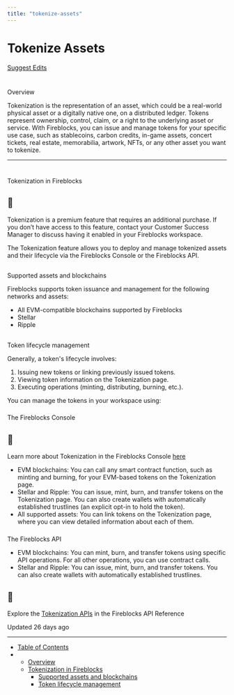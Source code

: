 ```yaml
---
title: "tokenize-assets"
---
```

  
  # Tokenize Assets

[Suggest Edits](/edit/issue-new-tokens)

# 

Overview

[](#overview)

Tokenization is the representation of an asset, which could be a real-world physical asset or a digitally native one, on a distributed ledger. Tokens represent ownership, control, claim, or a right to the underlying asset or service. With Fireblocks, you can issue and manage tokens for your specific use case, such as stablecoins, carbon credits, in-game assets, concert tickets, real estate, memorabilia, artwork, NFTs, or any other asset you want to tokenize.

  

* * *

# 

Tokenization in Fireblocks

[](#tokenization-in-fireblocks)

  
<Info>

## 📘

Tokenization is a premium feature that requires an additional purchase. If you don’t have access to this feature, contact your Customer Success Manager to discuss having it enabled in your Fireblocks workspace.



</Info>

The Tokenization feature allows you to deploy and manage tokenized assets and their lifecycle via the Fireblocks Console or the Fireblocks API.

## 

Supported assets and blockchains

[](#supported-assets-and-blockchains)

Fireblocks supports token issuance and management for the following networks and assets:

*   All EVM-compatible blockchains supported by Fireblocks
*   Stellar
*   Ripple

## 

Token lifecycle management

[](#token-lifecycle-management)

Generally, a token's lifecycle involves:

1.  Issuing new tokens or linking previously issued tokens.
2.  Viewing token information on the Tokenization page.
3.  Executing operations (minting, distributing, burning, etc.).

  

You can manage the tokens in your workspace using:

### 

The Fireblocks Console

[](#the-fireblocks-console)

<Info>

## 📘

Learn more about Tokenization in the Fireblocks Console [here](https://support.fireblocks.io/hc/en-us/articles/8760035076892-Tokenization-Page)



</Info>

*   EVM blockchains: You can call any smart contract function, such as minting and burning, for your EVM-based tokens on the Tokenization page.
*   Stellar and Ripple: You can issue, mint, burn, and transfer tokens on the Tokenization page. You can also create wallets with automatically established trustlines (an explicit opt-in to hold the token).
*   All supported assets: You can link tokens on the Tokenization page, where you can view detailed information about each of them.

### 

The Fireblocks API

[](#the-fireblocks-api)

*   EVM blockchains: You can mint, burn, and transfer tokens using specific API operations. For all other operations, you can use contract calls.
*   Stellar and Ripple: You can issue, mint, burn, and transfer tokens. You can also create wallets with automatically established trustlines.

<Info>

## 📘

Explore the [Tokenization APIs](/reference/issuenewtoken) in the Fireblocks API Reference



</Info>

Updated 26 days ago

* * *

*   [Table of Contents](#)
*   *   [Overview](#overview)
    *   [Tokenization in Fireblocks](#tokenization-in-fireblocks)
        *   [Supported assets and blockchains](#supported-assets-and-blockchains)
        *   [Token lifecycle management](#token-lifecycle-management)
